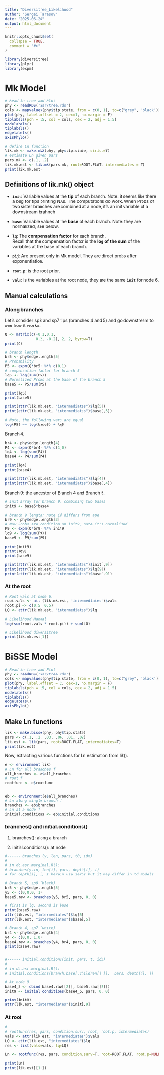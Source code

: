 ```yaml
---
title: "Diversitree_Likelihood"
author: "Sergei Tarasov"
date: "2025-06-26"
output: html_document
---
```


```r
knitr::opts_chunk$set(
  collapse = TRUE,
  comment = "#>"
)
```

```r
library(diversitree)
library(plyr)
library(expm)
```


# Mk Model

```r
# Read in tree and Plot
phy <- readRDS('asr/tree.rds')
cols <- mapvalues(phy$tip.state, from = c(0, 1), to=c("grey", 'black'))
plot(phy, label.offset = 2, cex=1, no.margin = F)
tiplabels(pch = 15, col = cols, cex = 2, adj = 1.5)
nodelabels()
tiplabels()
edgelabels()
axisPhylo()
```



```r
# define Ln function 
lik.mk <- make.mk2(phy, phy$tip.state, strict=T)
# estimate Ln given pars
pars.mk <- c(.1, .2)
lik.mk.est <- lik.mk(pars.mk, root=ROOT.FLAT, intermediates = T)
print(lik.mk.est)
```

## Definitions of lik.mk() object

- **`init`**: Variable values at the **tip** of each branch. Note: it seems like there a bug for tips printing NAs. The computations do work. When Probs of two sister branches are combined at a node, it's an init variable of a downstream brahnch

- **`base`**: Variable values at the **base** of each branch. Note: they are normalized, see below.

- **`lq`**: The **compensation factor** for each branch.  
  Recall that the compensation factor is the **log of the sum** of the variables at the base of each branch.

- **`pij`**: Are present only in Mk model. They are direct probs after exponentiation.

- **`root.p`**: is the root prior.

- **`vals`**: is the variables at the root node, they are the same **`init`** for node 6.


## Manual calculations

### Along branches

Let's consider sp8 and sp7 tips (branches 4 and 5) and go downstream to see how it works.

```r
Q <- matrix(c(-0.1,0.1,
              0.2, -0.2), 2, 2, byrow=T)
print(Q)

# branch length
br5 <- phy$edge.length[5]
# Probability
P5 <- expm(Q*br5) %*% c(0,1)
# compensation factor for branch 5
lq5 <- log(sum(P5))
# Normalized Probs at the base of the branch 5
base5 <- P5/sum(P5)

print(lq5)
print(base5)

print(attr(lik.mk.est, "intermediates")$lq[5])
print(attr(lik.mk.est, "intermediates")$base[,5])

# Note, the following vars are equal
log(P5) == log(base5) + lq5


```

Branch 4.

```r
br4 <- phy$edge.length[4]
P4 <- expm(Q*br4) %*% c(1,0)
lq4 <- log(sum(P4))
base4 <- P4/sum(P4)

print(lq4)
print(base4)

print(attr(lik.mk.est, "intermediates")$lq[4])
print(attr(lik.mk.est, "intermediates")$base[,4])
```

Branch 9: the ancestor of Branch 4 and Branch 5.

```r

# init array for branch 9: combining two bases
init9 <- base5*base4

# branch 9 length: note id differs from ape
br9 <- phy$edge.length[3]
# Now Probs are condition on init9, note it's normalized
P9 <- expm(Q*br9) %*% init9
lq9 <- log(sum(P9))
base9 <- P9/sum(P9)

print(init9)
print(lq9)
print(base9)

print(attr(lik.mk.est, "intermediates")$init[,9])
print(attr(lik.mk.est, "intermediates")$lq[9])
print(attr(lik.mk.est, "intermediates")$base[,9])

```

### At the root

```r

# Root vals at node 6.
root.vals <- attr(lik.mk.est, "intermediates")$vals
root.pi <- c(0.5, 0.5)
LQ <- attr(lik.mk.est, "intermediates")$lq

# Likelihood Manual
log(sum(root.vals * root.pi)) + sum(LQ)

# Likelihood diversitree
print(lik.mk.est[1])


```



# BiSSE Model

```r
# Read in tree and Plot
phy <- readRDS('asr/tree.rds')
cols <- mapvalues(phy$tip.state, from = c(0, 1), to=c("grey", 'black'))
plot(phy, label.offset = 2, cex=1, no.margin = F)
tiplabels(pch = 15, col = cols, cex = 2, adj = 1.5)
nodelabels()
tiplabels()
edgelabels()
axisPhylo()
```

## Make Ln functions

```r
lik <- make.bisse(phy, phy$tip.state)
pars <- c(.1, .2, .03, .06, .01, .02)
lik.est <- lik(pars, root=ROOT.FLAT, intermediates=T)
print(lik.est)
```

Now, extracting various functions for Ln estimation from lik().

```r
e <- environment(lik)
# Ln for all branches f
all_branches <- e$all_branches
# root f
rootfunc <- e$rootfunc


eb <- environment(e$all_branches)
# Ln along single branch f
branches <- eb$branches
# Ln at a node f
initial.conditions <- eb$initial.conditions
```

### branches() and initial.conditions()

1. branches(): along a branch 

2. initial.conditions(): at node

```r

#------ branches (y, len, pars, t0, idx)
#
# in do.asr.marginal.R():
# branches(y.in, len[i], pars, depth[i], i)
# for depth[i], i, I herein use zeros but it may differ in td models

# Branch 5, sp8 (black)
br5 <- phy$edge.length[5]
y5 <- c(0,0,0, 1)
base5.raw <- branches(y5, br5, pars, 0, 0)

# first is lq, second is base
print(base5.raw)
attr(lik.est, "intermediates")$lq[5]
attr(lik.est, "intermediates")$base[,5]

# Branch 4, sp7 (white)
br4 <- phy$edge.length[4]
y4 <- c(0,0, 1,0)
base4.raw <- branches(y4, br4, pars, 0, 0)
print(base4.raw)


#------ initial.conditions(init, pars, t, idx)
#
# in do.asr.marginal.R(): 
# initial.conditions(branch.base[,children[j,]],  pars, depth[j], j)

# At node 9
base4_5 <- cbind(base4.raw[[2]], base5.raw[[2]])
init9 <- initial.conditions(base4_5, pars, 0, 0)

print(init9)
attr(lik.est, "intermediates")$init[,9]
```


### At root

```r
#
# rootfunc(res, pars, condition.surv, root, root.p, intermediates)
vals <- attr(lik.est, "intermediates")$vals
LQ <- attr(lik.est, "intermediates")$lq
res <- list(vals=vals, lq=LQ)

Ln <- rootfunc(res, pars, condition.surv=T, root=ROOT.FLAT, root.p=NULL, intermediates=F)

print(Ln)
print(lik.est[[1]])

```



